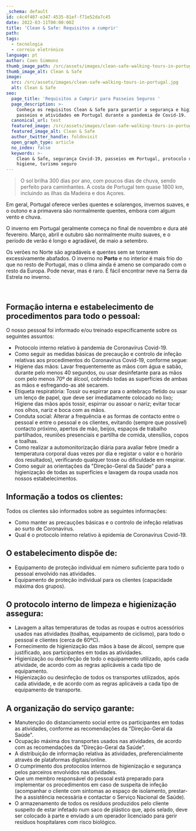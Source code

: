 ```yaml
---
_schema: default
id: c4c4f407-e347-4535-81ef-f71e52da7c45
date: 2022-03-11T00:00:00Z
title: 'Clean & Safe: Requisitos a cumprir'
path:
tags:
  - tecnologia
  - correio eletrónico
language: pt
author: Coen Simmons
thumb_image_path: /src/assets/images/clean-safe-walking-tours-in-portugal.jpg
thumb_image_alt: Clean & Safe
image:
  src: /src/assets/images/clean-safe-walking-tours-in-portugal.jpg
  alt: Clean & Safe
seo:
  page_title: 'Requisitos a Cumprir para Passeios Seguros '
  page_description: >-
    Conheça os requisitos Clean & Safe para garantir a segurança e higiene em
    passeios e atividades em Portugal durante a pandemia de Covid-19.
  canonical_url: test
  featured_image: /src/assets/images/clean-safe-walking-tours-in-portugal.jpg
  featured_image_alt: Clean & Safe
  author_twitter_handle: foldnvisit
  open_graph_type: article
  no_index: false
  keywords: >-
    Clean & Safe, segurança Covid-19, passeios em Portugal, protocolo de
    higiene, turismo seguro
---
```


> O sol brilha 300 dias por ano, com poucos dias de chuva, sendo perfeito para
> caminhantes. A costa de Portugal tem quase 1800 km, incluindo as ilhas da
> Madeira e dos Açores.

Em geral, Portugal oferece verões quentes e solarengos, invernos suaves, e o
outono e a primavera são normalmente quentes, embora com algum vento e chuva.

O inverno em Portugal geralmente começa no final de novembro e dura até
fevereiro. Março, abril e outubro são normalmente muito suaves, e o período de
verão é longo e agradável, de maio a setembro.

Os verões no Norte são agradáveis e quentes sem se tornarem excessivamente
abafados. O inverno no **Porto** e no interior é mais frio do que no resto de
Portugal, mas o clima ainda é ameno se comparado com o resto da Europa. Pode
nevar, mas é raro. É fácil encontrar neve na Serra da Estrela no inverno.

&nbsp;

## **Formação interna e estabelecimento de procedimentos para todo o pessoal:**

O nosso pessoal foi informado e/ou treinado especificamente sobre os seguintes
assuntos:

- Protocolo interno relativo à pandemia de Coronavírus Covid-19.
- Como seguir as medidas básicas de precaução e controlo de infeção relativas
  aos procedimentos do Coronavírus Covid-19, conforme segue:
- Higiene das mãos: Lavar frequentemente as mãos com água e sabão, durante pelo
  menos 40 segundos, ou usar desinfetante para as mãos com pelo menos 70º de
  álcool, cobrindo todas as superfícies de ambas as mãos e esfregando-as até
  secarem.
- Etiqueta respiratória: Tossir ou espirrar para o antebraço fletido ou usar um
  lenço de papel, que deve ser imediatamente colocado no lixo; Higiene das mãos
  após tossir, espirrar ou assoar o nariz; evitar tocar nos olhos, nariz e boca
  com as mãos.
- Conduta social: Alterar a frequência e as formas de contacto entre o pessoal e
  entre o pessoal e os clientes, evitando (sempre que possível) contacto
  próximo, apertos de mão, beijos, espaços de trabalho partilhados, reuniões
  presenciais e partilha de comida, utensílios, copos e toalhas.
- Como realizar a automonitorização diária para avaliar febre (medir a
  temperatura corporal duas vezes por dia e registar o valor e o horário dos
  resultados), verificando qualquer tosse ou dificuldade em respirar.
- Como seguir as orientações da "Direção-Geral da Saúde" para a higienização de
  todas as superfícies e lavagem da roupa usada nos nossos estabelecimentos.

## **Informação a todos os clientes:**

Todos os clientes são informados sobre as seguintes informações:

- Como manter as precauções básicas e o controlo de infeção relativas ao surto
  de Coronavírus.
- Qual é o protocolo interno relativo à epidemia de Coronavírus Covid-19.

## **O estabelecimento dispõe de:**

- Equipamento de proteção individual em número suficiente para todo o pessoal
  envolvido nas atividades.
- Equipamento de proteção individual para os clientes (capacidade máxima dos
  grupos).

## **O protocolo interno de limpeza e higienização assegura:**

- Lavagem a altas temperaturas de todas as roupas e outros acessórios usados nas
  atividades (toalhas, equipamento de ciclismo), para todo o pessoal e clientes
  (cerca de 60ºC).
- Fornecimento de higienização das mãos à base de álcool, sempre que
  justificado, aos participantes em todas as atividades.
- Higienização ou desinfeção de todo o equipamento utilizado, após cada
  atividade, de acordo com as regras aplicáveis a cada tipo de equipamento.
- Higienização ou desinfeção de todos os transportes utilizados, após cada
  atividade, e de acordo com as regras aplicáveis a cada tipo de equipamento de
  transporte.

## **A organização do serviço garante:**

- Manutenção do distanciamento social entre os participantes em todas as
  atividades, conforme as recomendações da "Direção-Geral da Saúde".
- Ocupação máxima dos transportes usados nas atividades, de acordo com as
  recomendações da "Direção-Geral da Saúde".
- A distribuição de informação relativa às atividades, preferencialmente através
  de plataformas digitais/online.
- O cumprimento dos protocolos internos de higienização e segurança pelos
  parceiros envolvidos nas atividades.
- Que um membro responsável do pessoal está preparado para implementar os
  procedimentos em caso de suspeita de infeção (acompanhar o cliente com
  sintomas ao espaço de isolamento, prestar-lhe a assistência necessária e
  contactar o Serviço Nacional de Saúde).
- O armazenamento de todos os resíduos produzidos pelo cliente suspeito de estar
  infetado num saco de plástico que, após selado, deve ser colocado à parte e
  enviado a um operador licenciado para gerir resíduos hospitalares com risco
  biológico.
